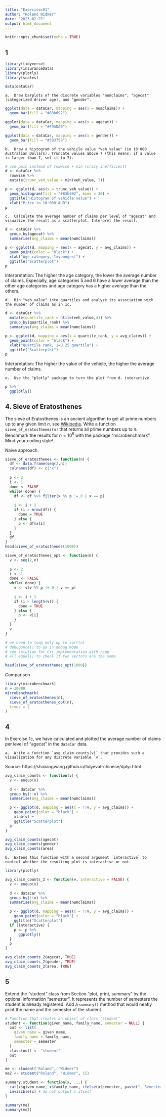 ```yaml
---
title: "Exercises01"
author: "Roland Widmer"
date: "2023-02-27"
output: html_document
---
```


```r
knitr::opts_chunk$set(echo = TRUE)
```

## 1


```r
library(tidyverse)
library(insuranceData)
library(plotly)
library(scales)

data(dataCar)
```
    a.  Draw barplots of the discrete variables "numclaims", "agecat" (categorized driver age), and "gender".
    
```r

ggplot(data = dataCar, mapping = aes(x = numclaims)) +
  geom_bar(fill = "#83b692")

ggplot(data = dataCar, mapping = aes(x = agecat)) +
  geom_bar(fill = "#F9ADA0")

ggplot(data = dataCar, mapping = aes(x = gender)) +
  geom_bar(fill = "#5B3758")
```

    b.  Draw a histogram of the vehicle value "veh_value" (in 10'000 Australian Dollars). Truncate values above 7 (this means: if a value is larger than 7, set it to 7).
    
```r
# use pmin instead of rowwise + min (crazy inefficient)
d <- dataCar %>% 
  rowwise %>% 
  mutate(trunc_veh_value = min(veh_value, 7))

p <- ggplot(d, aes(x = trunc_veh_value)) +
  geom_histogram(fill = "#83b692", bins = 30) +
  ggtitle("Histogram of vehicle value") +
  xlab("Price in 10'000 AUD")
p
```
  
    c.  Calculate the average number of claims per level of "agecat" and visualize the result as a scatterplot. Interpret the result.
```r
d <- dataCar %>% 
  group_by(agecat) %>% 
  summarise(avg_claims = mean(numclaims))

p <- ggplot(d, mapping = aes(x = agecat, y = avg_claims)) +
  geom_point(color = "black") +
  xlab("Age category, 1=youngest") +
  ggtitle("Scatterplot")
p
```
Interpretation: The higher the age category, the lower the average number of claims. Especially, age categories 5 and 6 have a lower average than the other age categories and age category has a higher average than the others.

    d.  Bin "veh_value" into quartiles and analyze its association with the number of claims as in 1c.
```r
d <- dataCar %>%
  mutate(quartile_rank = ntile(veh_value,4)) %>% 
  group_by(quartile_rank) %>% 
  summarise(avg_claims = mean(numclaims))

p <- ggplot(d, mapping = aes(x = quartile_rank, y = avg_claims)) +
  geom_point(color = "black") +
  xlab("Quartile rank, 1=0.25 quartile") +
  ggtitle("Scatterplot")
p

```
Interpretation: The higher the value of the vehicle, the higher the average number of claims.

    e.  Use the "plotly" package to turn the plot from d. interactive.
```r
p %>% 
  ggplotly()
```

## 4. Sieve of Eratosthenes
The sieve of Eratosthenes is an ancient algorithm to get all prime numbers up to any given limit $n$, see [Wikipedia](https://en.wikipedia.org/wiki/Sieve_of_Eratosthenes). Write a function `sieve_of_eratosthenes(n)` that returns all prime numbers up to $n$. Benchmark the results for $n = 10^5$ with the package "microbenchmark". Mind your coding style!

Naive approach:
```r
sieve_of_eratosthenes <- function(n) {
  df <- data.frame(seq(2,n))
  colnames(df) <- c("x")
  
  p <- 2
  i <- 1
  done <- FALSE
  while(!done) {
    df <- df %>% filter(x %% p != 0 | x == p)
    
    i <- i + 1
    if (i > nrow(df)) {
      done = TRUE
    } else {
      p <- df$x[i]
    }
  }
  df
}
head(sieve_of_eratosthenes(1000))
```
```r
sieve_of_eratosthenes_opt <- function(n) {
  v <- seq(2,n)
  
  p <- 2
  i <- 1
  done <- FALSE
  while(!done) {
    v <- v[v %% p != 0 | v == p]
    
    i <- i + 1
    if (i > length(v)) {
      done = TRUE
    } else {
      p <- v[i]
    }
  }
  v
}

# we need to loop only up to sqrt(n)
# debugonce() to go in debug mode
# see solution for C++ implementation with rcpp
# all.equal() to check if two vectors are the same

head(sieve_of_eratosthenes_opt(1000))
```


Comparison
```r
library(microbenchmark)
n = 10000
microbenchmark(
  sieve_of_eratosthenes(n),
  sieve_of_eratosthenes_opt(n),
  times = 2
)

```

## 4
In Exercise 1c, we have calculated and plotted the average number of claims per level of "agecat" in the `dataCar` data.

    a.  Write a function `avg_claim_counts(v)` that provides such a visualization for any discrete variable `v`.
  
Source: https://shixiangwang.github.io/tidyeval-chinese/dplyr.html
    
```r
avg_claim_counts <- function(v) {
  v <- enquo(v)
  
  d <- dataCar %>% 
  group_by(!!v) %>% 
  summarise(avg_claims = mean(numclaims))

  p <- ggplot(d, mapping = aes(x = !!v, y = avg_claims)) +
    geom_point(color = "black") +
    xlab(v) +
    ggtitle("Scatterplot")
  p
}

avg_claim_counts(agecat)
avg_claim_counts(gender)
avg_claim_counts(area)
```

    b.  Extend this function with a second argument `interactive` to control whether the resulting plot is interactive or not.
    
```r
library(plotly)

avg_claim_counts_2 <- function(v, interactive = FALSE) {
  v <- enquo(v)
  
  d <- dataCar %>% 
  group_by(!!v) %>% 
  summarise(avg_claims = mean(numclaims))

  p <- ggplot(d, mapping = aes(x = !!v, y = avg_claims)) +
    geom_point(color = "black") +
    ggtitle("Scatterplot")
  if (interactive) {
    p <- p %>% 
      ggplotly()
  }
  p
}

avg_claim_counts_2(agecat, TRUE)
avg_claim_counts_2(gender, TRUE)
avg_claim_counts_2(area, TRUE)
```
## 5

Extend the "student" class from Section "plot, print, summary" by the optional information "semester". It represents the number of semesters the student is already registered. Add a `summary()` method that would neatly print the name and the semester of the student.

```r
# Function that creates an object of class "student"
student <- function(given_name, family_name, semester = NULL) {
  out <- list(
    given_name = given_name,
    family_name = family_name,
    semester = semester
  )
  class(out) <- "student"
  out
}

me <- student("Roland", "Widmer")
me2 <- student("Roland", "Widmer", 11)

summary.student <- function(x, ...) {
  cat(x$given_name, x$family_name, ifelse(x$semester, paste(", Semester:", x$semester), ""))
  invisible(x) # do not output x itself
}

summary(me)
summary(me2)
```


